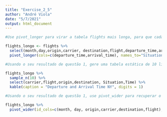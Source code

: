 ```yaml
---
title: "Exercise_2_5"
author: "André Viola"
date: "5/7/2021"
output: html_document
---
```


```r
#Use pivot_longer para virar a tabela flights mais longa, para que cada voo tem duas observações - uma para a hora de partida (dep_time) e uma outra para a hora de chegada (arr_time).

flights_longo <- flights %>% 
  select(month,day,origin,carrier, destination,flight,departure_time,arrival_time)%>%
  pivot_longer(cols=c(departure_time,arrival_time), names_to="Situation",values_to="Time")
```

```r
#Usando o seu resultado de questão 1, gere uma tabela estática de 10 linhas selecionadas aleatoriamente por R, mostrando as variáveis carrier, flight, origin, dest e as colunas novas que você gerou na questão 1.

flights_longo %>% 
  sample_n(10) %>%
  select(carrier,flight,origin,destination, Situation,Time) %>%
  kable(caption = "Departure and Arrival Time NY", digits = 1)
```

```r
#Usando o seu resultado de questão 1, use pivot_wider para recuperar o banco de dados original de flights. Verifique que os números de colunas e linhas são íguais.

flights_longo %>%
  pivot_wider(id_cols=c(month, day, origin,carrier,destination,flight), names_from=Situation, values_from=Time)
```

